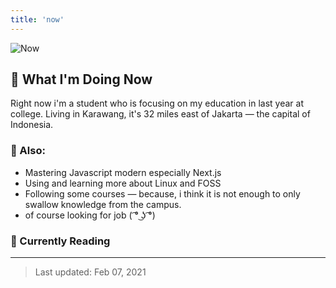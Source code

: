 ```yaml
---
title: 'now'
---
```


![Now](/static/images/now.jpg)

## 🏁 What I'm Doing Now

Right now i'm a student who is focusing on my education in last year at college. Living in Karawang, it's 32 miles east of Jakarta — the capital of Indonesia.

### 📌 Also:

- Mastering Javascript modern especially Next.js
- Using and learning more about Linux and FOSS
- Following some courses — because, i think it is not enough to only swallow knowledge from the campus.
- of course looking for job ( ͡° ͜ʖ ͡°)

### 📙 Currently Reading

<Wrapper>
  <CardBook
    image="/static/images/books/atomic_habits.jpg"
    title="Atomic Habits"
    href="https://jamesclear.com/atomic-habits"
  />

  <CardBook
    image="/static/images/books/sprint.jpg"
    title="The Sprint book"
    href="https://www.gv.com/sprint/"
  />
</Wrapper>

---

> Last updated: Feb 07, 2021
